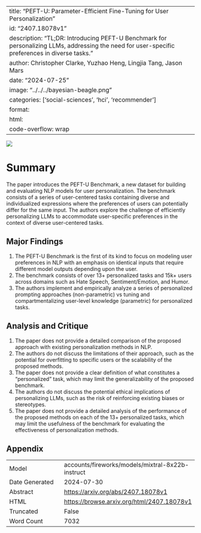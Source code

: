
---
title: "PEFT-U: Parameter-Efficient Fine-Tuning for User Personalization"
id: "2407.18078v1"
description: "TL;DR: Introducing PEFT-U Benchmark for personalizing LLMs, addressing the need for user-specific preferences in diverse tasks."
author: Christopher Clarke, Yuzhao Heng, Lingjia Tang, Jason Mars
date: "2024-07-25"
image: "../../../bayesian-beagle.png"
categories: ['social-sciences', 'hci', 'recommender']
format:
  html:
    code-overflow: wrap
---

![](../../../bayesian-beagle.png)

# Summary

The paper introduces the PEFT-U Benchmark, a new dataset for building and evaluating NLP models for user personalization. The benchmark consists of a series of user-centered tasks containing diverse and individualized expressions where the preferences of users can potentially differ for the same input. The authors explore the challenge of efficiently personalizing LLMs to accommodate user-specific preferences in the context of diverse user-centered tasks.

## Major Findings

1. The PEFT-U Benchmark is the first of its kind to focus on modeling user preferences in NLP with an emphasis on identical inputs that require different model outputs depending upon the user.
2. The benchmark consists of over 13+ personalized tasks and 15k+ users across domains such as Hate Speech, Sentiment/Emotion, and Humor.
3. The authors implement and empirically analyze a series of personalized prompting approaches (non-parametric) vs tuning and compartmentalizing user-level knowledge (parametric) for personalized tasks.

## Analysis and Critique

1. The paper does not provide a detailed comparison of the proposed approach with existing personalization methods in NLP.
2. The authors do not discuss the limitations of their approach, such as the potential for overfitting to specific users or the scalability of the proposed methods.
3. The paper does not provide a clear definition of what constitutes a "personalized" task, which may limit the generalizability of the proposed benchmark.
4. The authors do not discuss the potential ethical implications of personalizing LLMs, such as the risk of reinforcing existing biases or stereotypes.
5. The paper does not provide a detailed analysis of the performance of the proposed methods on each of the 13+ personalized tasks, which may limit the usefulness of the benchmark for evaluating the effectiveness of personalization methods.

## Appendix

|          |          |
|----------|----------|
| Model     | accounts/fireworks/models/mixtral-8x22b-instruct       |
| Date Generated     | 2024-07-30       |
| Abstract | [https://arxiv.org/abs/2407.18078v1](https://arxiv.org/abs/2407.18078v1)        |
| HTML     | [https://browse.arxiv.org/html/2407.18078v1](https://browse.arxiv.org/html/2407.18078v1)       |
| Truncated       | False       |
| Word Count       | 7032       |